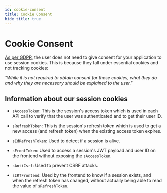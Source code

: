```yaml
---
id: cookie-consent
title: Cookie Consent
hide_title: true
---
```


<!-- COPY DOCS -->
<!-- ./session/common-customizations/sessions/cookie-consent.mdx -->

# Cookie Consent

[As per GDPR](https://gdpr.eu/cookies/), the user does not need to give consent for your application to use session cookies. This is because they fall under essential cookies and not tracking cookies:

*"While it is not required to obtain consent for these cookies, what they do and why they are necessary should be explained to the user."*


## Information about our session cookies

- `sAccessToken`: This is the session's access token which is used in each API call to verify that the user was authenticated and to get their user ID.

- `sRefreshToken`: This is the session's refresh token which is used to get a new access (and refresh token) when the existing access token expires.

- `sIdRefreshToken`: Used to detect if a session is alive.

- `sFrontToken`: Used to access a session's JWT payload and user ID on the frontend without exposing the `sAccessToken`.

- `sAntiCsrf`: Used to prevent CSRF attacks.

- `sIRTFrontend`: Used by the frontend to know if a session exists, and when the refresh token has changed, without actually being able to read the value of `sRefreshToken`.
